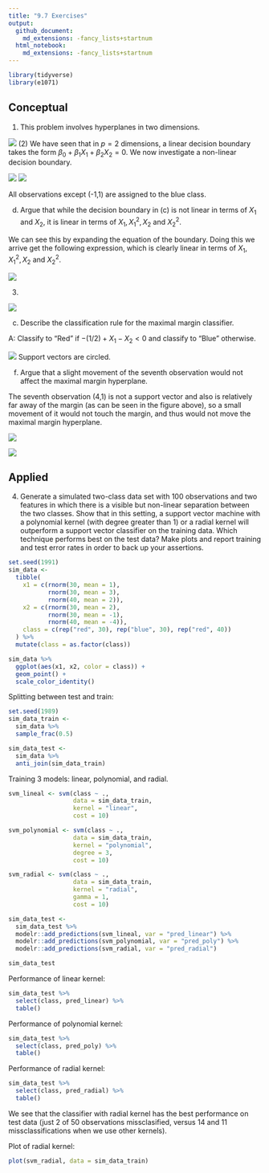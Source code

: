 ```yaml
---
title: "9.7 Exercises"
output: 
  github_document:
    md_extensions: -fancy_lists+startnum
  html_notebook: 
    md_extensions: -fancy_lists+startnum
---
```


```r
library(tidyverse)
library(e1071)
```


## Conceptual

(1) This problem involves hyperplanes in two dimensions.

![](ch9_files/exc1.png) 
(2) We have seen that in $p = 2$ dimensions, a linear decision boundary takes the form $β_0+β_1X_1+β_2X_2 = 0$. We now investigate a non-linear decision boundary.

![](ch9_files/exc-2.png)
![](ch9_files/exc2_c.png)  

All observations except (-1,1) are assigned to the blue class. 

(d) Argue that while the decision boundary in (c) is not linear in terms of $X_1$ and $X_2$, it is linear in terms of $X_1, X_1^2, X_2$ and $X_2^2$.

We can see this by expanding the equation of the boundary. Doing this we arrive get the following expression, which is clearly linear in terms of $X_1, X_1^2, X_2$ and $X_2^2$. 

![](ch9_files/exc2_d.png) 

(3)

![](ch9_files/exec3_a_b.png)

(c) Describe the classification rule for the maximal margin classifier.

A: Classify to "Red" if $-(1/2) + X_1 - X_2 < 0$ and classify to "Blue" otherwise.

![](ch9_files/exec3_d_e.png)
Support vectors are circled.

(f) Argue that a slight movement of the seventh observation would not affect the maximal margin hyperplane.

The seventh observation (4,1) is not a support vector and also is relatively far away of the margin (as can be seen in the figure above), so a small movement of it would not touch the margin, and thus would not move the maximal margin hyperplane.

![](ch9_files/exec3_g.png)

![](ch9_files/exec3_h.png)

## Applied

(4) Generate a simulated two-class data set with 100 observations and two features in which there is a visible but non-linear separation between the two classes. Show that in this setting, a support vector machine with a polynomial kernel (with degree greater than 1) or a radial kernel will outperform a support vector classifier on the training data. Which technique performs best on the test data? Make plots and report training and test error rates in order to back up your assertions.

```r
set.seed(1991)
sim_data <- 
  tibble(
    x1 = c(rnorm(30, mean = 1),
           rnorm(30, mean = 3),
           rnorm(40, mean = 2)),
    x2 = c(rnorm(30, mean = 2),
           rnorm(30, mean = -1),
           rnorm(40, mean = -4)),
    class = c(rep("red", 30), rep("blue", 30), rep("red", 40))
  ) %>%
  mutate(class = as.factor(class))

sim_data %>% 
  ggplot(aes(x1, x2, color = class)) +
  geom_point() +
  scale_color_identity()
```

Splitting between test and train:
```r
set.seed(1989)
sim_data_train <- 
  sim_data %>% 
  sample_frac(0.5)

sim_data_test <- 
  sim_data %>% 
  anti_join(sim_data_train)
```

Training 3 models: linear, polynomial, and radial.
```r
svm_lineal <- svm(class ~ .,
                  data = sim_data_train,
                  kernel = "linear",
                  cost = 10)

svm_polynomial <- svm(class ~ .,
                  data = sim_data_train,
                  kernel = "polynomial",
                  degree = 3,
                  cost = 10)

svm_radial <- svm(class ~ .,
                  data = sim_data_train,
                  kernel = "radial",
                  gamma = 1,
                  cost = 10)
```

```r
sim_data_test <- 
  sim_data_test %>% 
  modelr::add_predictions(svm_lineal, var = "pred_linear") %>% 
  modelr::add_predictions(svm_polynomial, var = "pred_poly") %>% 
  modelr::add_predictions(svm_radial, var = "pred_radial")

sim_data_test
```
Performance of linear kernel:
```r
sim_data_test %>% 
  select(class, pred_linear) %>% 
  table()
```
Performance of polynomial kernel:
```r
sim_data_test %>% 
  select(class, pred_poly) %>% 
  table()
```
Performance of radial kernel:
```r
sim_data_test %>% 
  select(class, pred_radial) %>% 
  table()
```
We see that the classifier with radial kernel has the best performance on test data (just 2 of 50 observations missclasified, versus 14 and 11 missclassifications when we use other kernels).

Plot of radial kernel:
```r
plot(svm_radial, data = sim_data_train)
```

